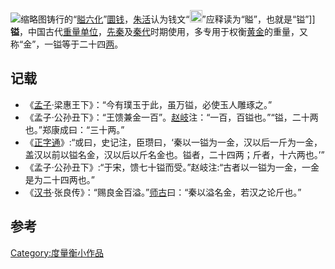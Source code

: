 [[File:Yi_Liu_Hua_(益六化)_b-_Scott_Semans.jpg|缩略图]]铸行的“[[賹六化|賹六化]]”[[圜钱|圜钱]]，[[朱活|朱活]]认为钱文“[[File:賹-bronze._coin.svg|20px]]”应释读为“賹”，也就是“镒”]]
'''镒'''，中国古代[[质量单位|重量单位]]，[[先秦|先秦]]及[[秦代|秦代]]时期使用，多专用于权衡[[黄金|黄金]]的重量，又称“金”，一镒等于二十四[[两|两]]。

== 记载 ==
* 《[[孟子_(書)|孟子]]·梁惠王下》：“今有璞玉于此，虽万镒，必使玉人雕琢之。”
* 《孟子·公孙丑下》：“王馈兼金一百”。[[赵岐|赵岐]]注：“一百，百镒也。”“镒，二十两也。”郑康成曰：“三十两。”
* 《[[正字通|正字通]]》:“或曰，史记注，臣瓒曰，‘秦以一镒为一金，汉以后一斤为一金，盖汉以前以镒名金，汉以后以斤名金也。镒者，二十四两；斤者，十六两也。’”
* 《孟子·公孙丑下》:“于宋，馈七十镒而受。”赵岐注:“古者以一镒为一金，一金是为二十四两也。”
* 《[[汉书|汉书]]·张良传》：“赐良金百溢。”[[師古|师古]]曰：“秦以溢名金，若汉之论斤也。”

== 参考 ==
{{reflist|2}}

{{先秦货币|cat|Y}}
{{质量单位}}

[[Category:度量衡小作品|Category:度量衡小作品]]